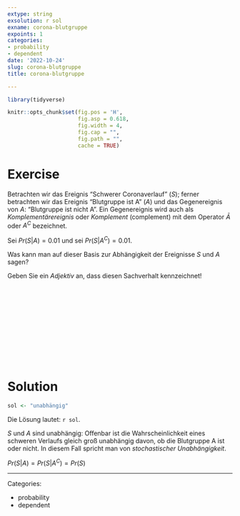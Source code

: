```yaml
---
extype: string
exsolution: r sol
exname: corona-blutgruppe
expoints: 1
categories:
- probability
- dependent
date: '2022-10-24'
slug: corona-blutgruppe
title: corona-blutgruppe

---
```




```r
library(tidyverse)

```


```r
knitr::opts_chunk$set(fig.pos = 'H',
                      fig.asp = 0.618,
                      fig.width = 4,
                      fig.cap = "", 
                      fig.path = "",
                      cache = TRUE)
```





# Exercise

Betrachten wir das Ereignis "Schwerer Coronaverlauf" ($S$); 
ferner betrachten wir das Ereignis "Blutgruppe ist A" ($A$) und das Gegenereignis von $A$:
"Blutgruppe ist nicht A". 
Ein Gegenereignis wird auch als *Komplementärereignis* oder *Komplement* (complement) 
mit dem Operator $\bar{A}$ oder $A^C$ bezeichnet.

Sei $Pr(S|A) = 0.01$ und sei $Pr(S|A^C) = 0.01$.

Was kann man auf dieser Basis zur Abhängigkeit der Ereignisse $S$ und $A$ sagen?

Geben Sie ein *Adjektiv* an, dass diesen Sachverhalt kennzeichnet!


</br>
</br>
</br>
</br>
</br>
</br>
</br>
</br>
</br>
</br>

# Solution


```r
sol <- "unabhängig"
```


Die Lösung lautet: `r sol`. 

$S$ und $A$ sind unabhängig: 
Offenbar ist die Wahrscheinlichkeit eines schweren Verlaufs gleich groß unabhängig davon, 
ob die Blutgruppe A ist oder nicht. 
In diesem Fall spricht man von *stochastischer Unabhängigkeit*.

$Pr(S|A) = Pr(S|A^C) = Pr(S)$






---

Categories: 

- probability
- dependent

